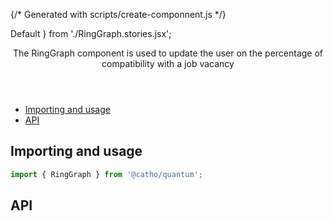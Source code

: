 {/* Generated with scripts/create-componnent.js */}


  Default
} from './RingGraph.stories.jsx';

<Meta title="RingGraph" component={RingGraph}  />

<Header title="RingGraph">
  The RingGraph component is used to update the user on the percentage of compatibility with a job vacancy
</Header>

- [Importing and usage](#importing)
- [API](#api)

## <a id="importing"></a>Importing and usage

```js
import { RingGraph } from '@catho/quantum';
```

<Canvas>
  <Story story={Default} />
</Canvas>

## <a id="api"></a>API

<ArgsTable of={RingGraph} />
    